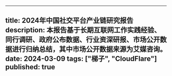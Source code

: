 
---
title: 2024年中国社交平台产业链研究报告
description: 本报告基于长期互联网工作实践经验、同行调研、政府公布数据、行业资深研报、市场公开数据进行归纳总结，其中市场公开数据来源为艾媒咨询。
date: 2024-03-09
tags: ["梯子", "CloudFlare"]
published: true
---